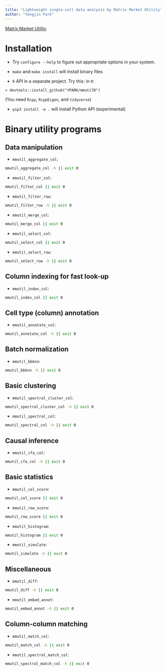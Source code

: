```yaml
---
title: "Lightweight single-cell data analysis by Matrix Market Utility"
author: "Yongjin Park"
---
```


[Matrix Market Utility](https://github.com/ypark/mmutil)

# Installation

* Try `configure --help` to figure out appropriate options in your system.

* `make` and `make install` will install binary files

* `R` API in a separate project. Try this: in `R`:

`> devtools::install_github("YPARK/mmutilR")`

(You need `Rcpp`, `RcppEigen`, and `tidyverse`)

* `pip3 install -e .` will install Python API (experimental)

# Binary utility programs

## Data manipulation

* `mmutil_aggregate_col`:

```sh
mmutil_aggregate_col -h || exit 0
```

* `mmutil_filter_col`:

```sh
mmutil_filter_col || exit 0
```

* `mmutil_filter_row`:

```sh
mmutil_filter_row -h || exit 0
```

* `mmutil_merge_col`:

```sh
mmutil_merge_col || exit 0
```

* `mmutil_select_col`:

```sh
mmutil_select_col || exit 0
```

* `mmutil_select_row`:

```sh
mmutil_select_row -h || exit 0
```

## Column indexing for fast look-up

* `mmutil_index_col`:

```sh
mmutil_index_col || exit 0
```


## Cell type (column) annotation

* `mmutil_annotate_col`:

```sh
mmutil_annotate_col -h || exit 0
```

## Batch normalization

* `mmutil_bbknn`:

```sh
mmutil_bbknn -h || exit 0
```

## Basic clustering

* `mmutil_spectral_cluster_col`:

```sh
mmutil_spectral_cluster_col -h || exit 0
```

* `mmutil_spectral_col`:

```sh
mmutil_spectral_col -h || exit 0
```

## Causal inference

* `mmutil_cfa_col`:

```sh
mmutil_cfa_col -h || exit 0
```

## Basic statistics

* `mmutil_col_score`:

```sh
mmutil_col_score || exit 0
```

* `mmutil_row_score`:

```sh
mmutil_row_score || exit 0
```


* `mmutil_histogram`:

```sh
mmutil_histogram || exit 0
```

* `mmutil_simulate`:

```sh
mmutil_simulate -h || exit 0
```

## Miscellaneous

* `mmutil_diff`:

```sh
mmutil_diff -h || exit 0
```

* `mmutil_embed_annot`:

```sh
mmutil_embed_annot -h || exit 0
```

## Column-column matching

* `mmutil_match_col`:

```sh
mmutil_match_col -h || exit 0
```

* `mmutil_spectral_match_col`:

```sh
mmutil_spectral_match_col -h || exit 0
```
